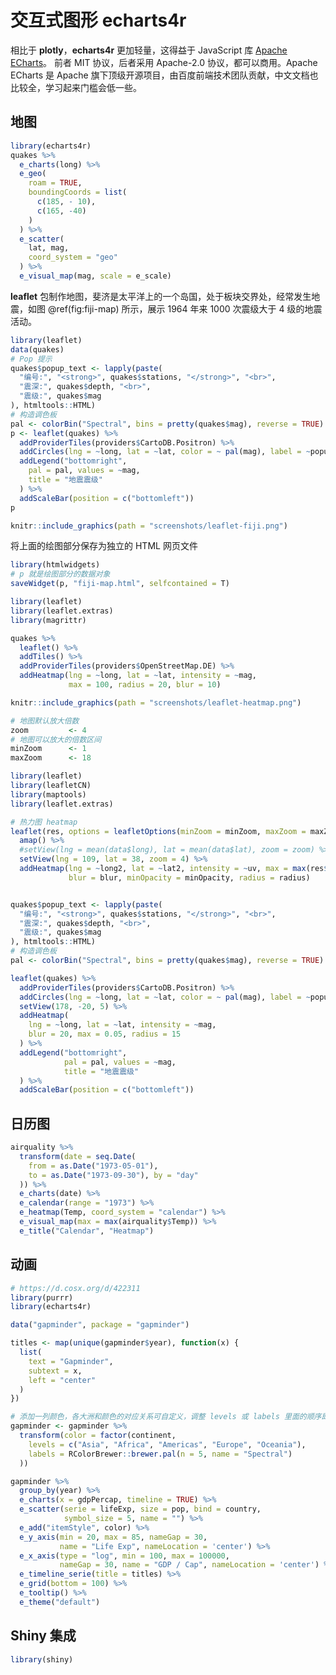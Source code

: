 # 交互式图形 echarts4r {#chap:echarts4r}

相比于 **plotly**，**echarts4r** 更加轻量，这得益于 JavaScript 库 [Apache ECharts](https://github.com/apache/echarts)。
前者 MIT 协议，后者采用  Apache-2.0 协议，都可以商用。Apache ECharts 是 Apache 旗下顶级开源项目，由百度前端技术团队贡献，中文文档也比较全，学习起来门槛会低一些。

## 地图 {#sec:echarts4r-map}

```r
library(echarts4r)
quakes %>% 
  e_charts(long) %>% 
  e_geo(
    roam = TRUE,
    boundingCoords = list(
      c(185, - 10),
      c(165, -40)
    )
  ) %>% 
  e_scatter(
    lat, mag, 
    coord_system = "geo"
  ) %>% 
  e_visual_map(mag, scale = e_scale)
```

**leaflet** 包制作地图，斐济是太平洋上的一个岛国，处于板块交界处，经常发生地震，如图 \@ref(fig:fiji-map) 所示，展示 1964 年来 1000 次震级大于 4 级的地震活动。

```r
library(leaflet)
data(quakes)
# Pop 提示
quakes$popup_text <- lapply(paste(
  "编号:", "<strong>", quakes$stations, "</strong>", "<br>",
  "震深:", quakes$depth, "<br>",
  "震级:", quakes$mag
), htmltools::HTML)
# 构造调色板
pal <- colorBin("Spectral", bins = pretty(quakes$mag), reverse = TRUE)
p <- leaflet(quakes) %>%
  addProviderTiles(providers$CartoDB.Positron) %>%
  addCircles(lng = ~long, lat = ~lat, color = ~ pal(mag), label = ~popup_text) %>%
  addLegend("bottomright",
    pal = pal, values = ~mag,
    title = "地震震级"
  ) %>%
  addScaleBar(position = c("bottomleft"))
p
```
```r
knitr::include_graphics(path = "screenshots/leaflet-fiji.png")
```

将上面的绘图部分保存为独立的 HTML 网页文件

```r
library(htmlwidgets)
# p 就是绘图部分的数据对象
saveWidget(p, "fiji-map.html", selfcontained = T)
```


```r
library(leaflet)
library(leaflet.extras)
library(magrittr)

quakes %>%
  leaflet() %>%
  addTiles() %>%
  addProviderTiles(providers$OpenStreetMap.DE) %>%
  addHeatmap(lng = ~long, lat = ~lat, intensity = ~mag, 
             max = 100, radius = 20, blur = 10)
```
```r
knitr::include_graphics(path = "screenshots/leaflet-heatmap.png")
```


```r
# 地图默认放大倍数
zoom         <- 4
# 地图可以放大的倍数区间
minZoom      <- 1
maxZoom      <- 18

library(leaflet)
library(leafletCN)
library(maptools)
library(leaflet.extras)

# 热力图 heatmap
leaflet(res, options = leafletOptions(minZoom = minZoom, maxZoom = maxZoom)) %>%
  amap() %>%
  #setView(lng = mean(data$long), lat = mean(data$lat), zoom = zoom) %>%
  setView(lng = 109, lat = 38, zoom = 4) %>%
  addHeatmap(lng = ~long2, lat = ~lat2, intensity = ~uv, max = max(res$uv),
             blur = blur, minOpacity = minOpacity, radius = radius)


quakes$popup_text <- lapply(paste(
  "编号:", "<strong>", quakes$stations, "</strong>", "<br>",
  "震深:", quakes$depth, "<br>",
  "震级:", quakes$mag
), htmltools::HTML)
# 构造调色板
pal <- colorBin("Spectral", bins = pretty(quakes$mag), reverse = TRUE)

leaflet(quakes) %>%
  addProviderTiles(providers$CartoDB.Positron) %>%
  addCircles(lng = ~long, lat = ~lat, color = ~ pal(mag), label = ~popup_text) %>%
  setView(178, -20, 5) %>%
  addHeatmap(
    lng = ~long, lat = ~lat, intensity = ~mag,
    blur = 20, max = 0.05, radius = 15
  ) %>%
  addLegend("bottomright",
            pal = pal, values = ~mag,
            title = "地震震级"
  ) %>%
  addScaleBar(position = c("bottomleft"))
```


## 日历图 {#sec:echarts4r-calendar}

```r
airquality %>%
  transform(date = seq.Date(
    from = as.Date("1973-05-01"),
    to = as.Date("1973-09-30"), by = "day"
  )) %>%
  e_charts(date) %>% 
  e_calendar(range = "1973") %>% 
  e_heatmap(Temp, coord_system = "calendar") %>% 
  e_visual_map(max = max(airquality$Temp)) %>% 
  e_title("Calendar", "Heatmap")
```

## 动画 {#sec:echarts4r-animation}


```r
# https://d.cosx.org/d/422311
library(purrr)
library(echarts4r)

data("gapminder", package = "gapminder")

titles <- map(unique(gapminder$year), function(x) {
  list(
    text = "Gapminder",
    subtext = x,
    left = "center"
  )
})

# 添加一列颜色，各大洲和颜色的对应关系可自定义，调整 levels 或 labels 里面的顺序即可，也可不指定 levels ，调用其它调色板
gapminder <- gapminder %>%
  transform(color = factor(continent,
    levels = c("Asia", "Africa", "Americas", "Europe", "Oceania"),
    labels = RColorBrewer::brewer.pal(n = 5, name = "Spectral")
  ))

gapminder %>%
  group_by(year) %>%
  e_charts(x = gdpPercap, timeline = TRUE) %>%
  e_scatter(serie = lifeExp, size = pop, bind = country, 
            symbol_size = 5, name = "") %>%
  e_add("itemStyle", color) %>%
  e_y_axis(min = 20, max = 85, nameGap = 30, 
           name = "Life Exp", nameLocation = 'center') %>%
  e_x_axis(type = "log", min = 100, max = 100000, 
           nameGap = 30, name = "GDP / Cap", nameLocation = 'center') %>%
  e_timeline_serie(title = titles) %>%
  e_grid(bottom = 100) %>%
  e_tooltip() %>%
  e_theme("default")
```



## Shiny 集成 {#sec:shiny}

```r
library(shiny)
```
